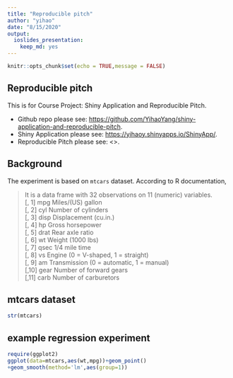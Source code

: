 ```yaml
---
title: "Reproducible pitch"
author: "yihao"
date: "8/15/2020"
output: 
  ioslides_presentation: 
    keep_md: yes
---
```


```r
knitr::opts_chunk$set(echo = TRUE,message = FALSE)
```

## Reproducible pitch

This is for Course Project: Shiny Application and Reproducible Pitch. 

- Github repo please see: <https://github.com/YihaoYang/shiny-application-and-reproducible-pitch>.
- Shiny Application please see: <https://yihaoy.shinyapps.io/ShinyApp/>.
- Reproducible Pitch please see: <>.

## Background
The experiment is based on `mtcars` dataset. According to R documentation, 

> It is a data frame with 32 observations on 11 (numeric) variables.\
[, 1]	mpg	Miles/(US) gallon\
[, 2]	cyl	Number of cylinders\
[, 3]	disp	Displacement (cu.in.)\
[, 4]	hp	Gross horsepower\
[, 5]	drat	Rear axle ratio\
[, 6]	wt	Weight (1000 lbs)\
[, 7]	qsec	1/4 mile time\
[, 8]	vs	Engine (0 = V-shaped, 1 = straight)\
[, 9]	am	Transmission (0 = automatic, 1 = manual)\
[,10]	gear	Number of forward gears\
[,11]	carb	Number of carburetors\

## mtcars dataset
```r
str(mtcars)
```



## example regression experiment

```r
require(ggplot2)
ggplot(data=mtcars,aes(wt,mpg))+geom_point()
+geom_smooth(method='lm',aes(group=1))
```

